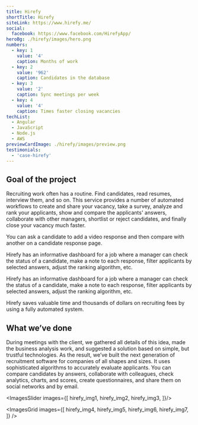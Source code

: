 ```yaml
---
title: Hirefy
shortTitle: Hirefy
siteLink: https://www.hirefy.me/
social:
  facebook: https://www.facebook.com/HirefyApp/
heroBg: ./hirefy/images/hero.png
numbers:
  - key: 1
    value: '4'
    caption: Months of work
  - key: 2
    value: '962'
    caption: Candidates in the database
  - key: 3
    value: '2'
    caption: Sync meetings per week
  - key: 4
    value: '4'
    caption: Times faster closing vacancies
techList:
  - Angular
  - JavaScript
  - Node.js
  - AWS
previewCardImage: ./hirefy/images/preview.png
testimonials:
  - 'case-hirefy'
---
```




## <Highlight>Goal</Highlight> of the project

Recruiting work often has a routine. Find candidates, read resumes, interview them, and so on. This service provides a number of automated workflows to create and share your vacancy, take a survey, analyze and rank your applicants, show and compare the applicants' answers, collaborate with other managers, shortlist or reject candidates, and finally close your vacancy much faster.

You can ask a candidate to add a video response and then compare with another on a candidate response page.

Hirefy has an informative dashboard for a job where a manager can check the status of a candidate, make a note to each response, filter applicants by selected answers, adjust the ranking algorithm, etc.

Hirefy has an informative dashboard for a job where a manager can check the status of a candidate, make a note to each response, filter applicants by selected answers, adjust the ranking algorithm, etc.

Hirefy saves valuable time and thousands of dollars on recruiting fees by using a fully automated system.

## What we’ve done

During meetings with the client, we gathered all details of this idea, made the business analysis work, and suggested a solution based on simple, but trustful technologies. As the result, we’ve built the next generation of recruitment software for companies of all shapes and sizes. It uses sophisticated algorithms to accurately evaluate applicants. You can compare candidates by answers, collaborate with colleagues, check analytics, charts, and scores, create questionnaires, and share them on social networks and by email.

<ImagesSlider images={[
  hirefy_img1,
  hirefy_img2,
  hirefy_img3,
]}/>

<ImagesGrid
  images={[
    hirefy_img4,
    hirefy_img5,
    hirefy_img6,
    hirefy_img7,
  ]}
/>

<ExpandedImage
  src={hirefy_expanded}
/>

